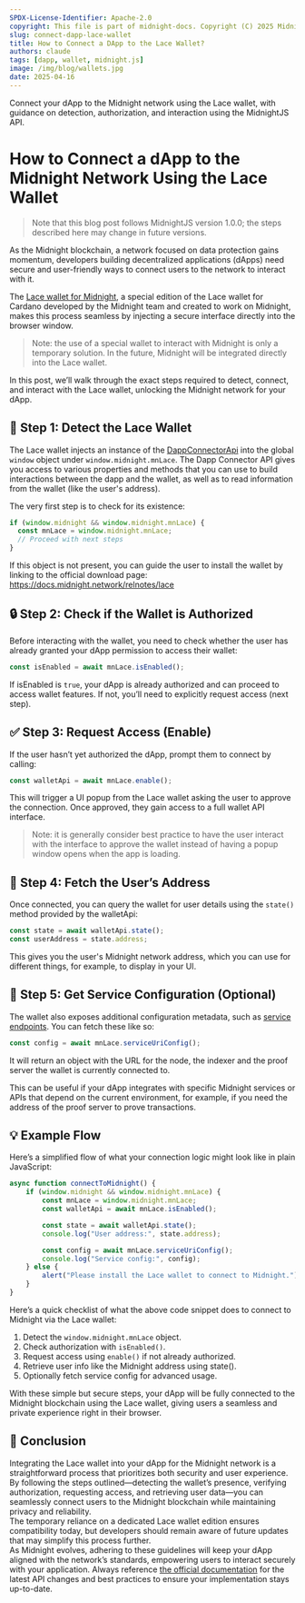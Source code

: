 ```yaml
---
SPDX-License-Identifier: Apache-2.0
copyright: This file is part of midnight-docs. Copyright (C) 2025 Midnight Foundation. Licensed under the Apache License, Version 2.0 (the "License"); You may not use this file except in compliance with the License. You may obtain a copy of the License at http://www.apache.org/licenses/LICENSE-2.0 Unless required by applicable law or agreed to in writing, software distributed under the License is distributed on an "AS IS" BASIS, WITHOUT WARRANTIES OR CONDITIONS OF ANY KIND, either express or implied. See the License for the specific language governing permissions and limitations under the License.
slug: connect-dapp-lace-wallet
title: How to Connect a DApp to the Lace Wallet?
authors: claude
tags: [dapp, wallet, midnight.js]
image: /img/blog/wallets.jpg
date: 2025-04-16
---
```


Connect your dApp to the Midnight network using the Lace wallet, with guidance on detection, authorization, and interaction using the MidnightJS API.

<!--truncate-->

# How to Connect a dApp to the Midnight Network Using the Lace Wallet

> Note that this blog post follows MidnightJS version 1.0.0; the steps described here may change in future versions.

As the Midnight blockchain, a network focused on data protection gains momentum, developers building decentralized applications (dApps) need secure and user-friendly ways to connect users to the network to interact with it.  

The [Lace wallet for Midnight](https://docs.midnight.network/relnotes/lace), a special edition of the Lace wallet for Cardano developed by the Midnight team and created to work on Midnight, makes this process seamless by injecting a secure interface directly into the browser window.  

> Note: the use of a special wallet to interact with Midnight is only a temporary solution. In the future, Midnight will be integrated directly into the Lace wallet.

In this post, we’ll walk through the exact steps required to detect, connect, and interact with the Lace wallet, unlocking the Midnight network for your dApp.

## 🧭 Step 1: Detect the Lace Wallet
The Lace wallet injects an instance of the [DappConnectorApi](https://docs.midnight.network/develop/reference/midnight-api/dapp-connector/) into the global `window` object under `window.midnight.mnLace`. The Dapp Connector API gives you access to various properties and methods that you can use to build interactions between the dapp and the wallet, as well as to read information from the wallet (like the user's address).  

The very first step is to check for its existence:
```ts
if (window.midnight && window.midnight.mnLace) {
  const mnLace = window.midnight.mnLace;
  // Proceed with next steps
}
```
If this object is not present, you can guide the user to install the wallet by linking to the official download page: https://docs.midnight.network/relnotes/lace

## 🔒 Step 2: Check if the Wallet is Authorized
Before interacting with the wallet, you need to check whether the user has already granted your dApp permission to access their wallet:
```ts
const isEnabled = await mnLace.isEnabled();
```
If isEnabled is `true`, your dApp is already authorized and can proceed to access wallet features. If not, you’ll need to explicitly request access (next step).

## ✅ Step 3: Request Access (Enable)
If the user hasn’t yet authorized the dApp, prompt them to connect by calling:
```ts
const walletApi = await mnLace.enable();
```
This will trigger a UI popup from the Lace wallet asking the user to approve the connection. Once approved, they gain access to a full wallet API interface.
> Note: it is generally consider best practice to have the user interact with the interface to approve the wallet instead of having a popup window opens when the app is loading.

## 🧾 Step 4: Fetch the User’s Address
Once connected, you can query the wallet for user details using the `state()` method provided by the walletApi:
```ts
const state = await walletApi.state();
const userAddress = state.address;
```

This gives you the user's Midnight network address, which you can use for different things, for example, to display in your UI.

## 🔧 Step 5: Get Service Configuration (Optional)
The wallet also exposes additional configuration metadata, such as [service endpoints](https://docs.midnight.network/develop/reference/midnight-api/dapp-connector/interfaces/ServiceUriConfig). You can fetch these like so:
```ts
const config = await mnLace.serviceUriConfig();
```
It will return an object with the URL for the node, the indexer and the proof server the wallet is currently connected to.

This can be useful if your dApp integrates with specific Midnight services or APIs that depend on the current environment, for example, if you need the address of the proof server to prove transactions.

## 💡 Example Flow
Here’s a simplified flow of what your connection logic might look like in plain JavaScript:
```ts
async function connectToMidnight() {
    if (window.midnight && window.midnight.mnLace) {
        const mnLace = window.midnight.mnLace;
        const walletApi = await mnLace.isEnabled();

        const state = await walletApi.state();
        console.log("User address:", state.address);

        const config = await mnLace.serviceUriConfig();
        console.log("Service config:", config);
    } else {
        alert("Please install the Lace wallet to connect to Midnight.");
    }
}
```

Here’s a quick checklist of what the above code snippet does to connect to Midnight via the Lace wallet:
1. Detect the `window.midnight.mnLace` object.
2. Check authorization with `isEnabled()`.
3. Request access using `enable()` if not already authorized.
4. Retrieve user info like the Midnight address using state().
5. Optionally fetch service config for advanced usage.

With these simple but secure steps, your dApp will be fully connected to the Midnight blockchain using the Lace wallet, giving users a seamless and private experience right in their browser.

## 🧠 Conclusion
Integrating the Lace wallet into your dApp for the Midnight network is a straightforward process that prioritizes both security and user experience.  
By following the steps outlined—detecting the wallet’s presence, verifying authorization, requesting access, and retrieving user data—you can seamlessly connect users to the Midnight blockchain while maintaining privacy and reliability.  
The temporary reliance on a dedicated Lace wallet edition ensures compatibility today, but developers should remain aware of future updates that may simplify this process further.  
As Midnight evolves, adhering to these guidelines will keep your dApp aligned with the network’s standards, empowering users to interact securely with your application. Always reference [the official documentation](https://docs.midnight.network/) for the latest API changes and best practices to ensure your implementation stays up-to-date.
